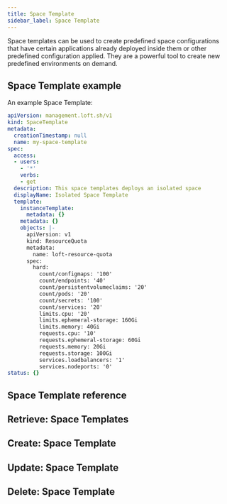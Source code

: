 ```yaml
---
title: Space Template
sidebar_label: Space Template
---
```


Space templates can be used to create predefined space configurations that have certain applications already deployed inside them or other predefined configuration applied. They are a powerful tool to create new predefined environments on demand.

## Space Template example

An example Space Template:
```yaml
apiVersion: management.loft.sh/v1
kind: SpaceTemplate
metadata:
  creationTimestamp: null
  name: my-space-template
spec:
  access:
  - users:
    - '*'
    verbs:
    - get
  description: This space templates deploys an isolated space
  displayName: Isolated Space Template
  template:
    instanceTemplate:
      metadata: {}
    metadata: {}
    objects: |-
      apiVersion: v1
      kind: ResourceQuota
      metadata:
        name: loft-resource-quota
      spec:
        hard:
          count/configmaps: '100'
          count/endpoints: '40'
          count/persistentvolumeclaims: '20'
          count/pods: '20'
          count/secrets: '100'
          count/services: '20'
          limits.cpu: '20'
          limits.ephemeral-storage: 160Gi
          limits.memory: 40Gi
          requests.cpu: '10'
          requests.ephemeral-storage: 60Gi
          requests.memory: 20Gi
          requests.storage: 100Gi
          services.loadbalancers: '1'
          services.nodeports: '0'
status: {}

```

## Space Template reference

<Reference />

## Retrieve: Space Templates

<Retrieve />

## Create: Space Template

<Create />

## Update: Space Template

<Update />

## Delete: Space Template

<Delete />


